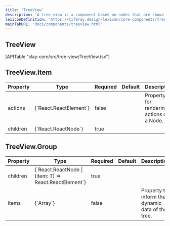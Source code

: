 ```yaml
---
title: 'TreeView'
description: 'A tree view is a component-based on nodes that are shown in a hierarchical structure.'
lexiconDefinition: 'https://liferay.design/lexicon/core-components/tree-view/'
mainTabURL: 'docs/components/treeview.html'
---
```


## TreeView

<div>[APITable "clay-core/src/tree-view/TreeView.tsx"]</div>

## TreeView.Item

<div class="table-responsive">
	<table class="table table-autofit table-bordered table-striped">
		<thead>
			<tr>
				<th>Property</th>
				<th class="table-cell-expand table-cell-minw-150">Type</th>
				<th>Required</th>
				<th class="table-cell-expand table-cell-minw-150">Default</th>
				<th class="table-cell-expand table-cell-minw-250">
					Description
				</th>
			</tr>
		</thead>
		<tbody>
			<tr id="api-actions">
				<td>
					<div class="table-title">actions</div>
				</td>
				<td class="table-cell-expand table-cell-minw-150">{`React.ReactElement`}</td>
				<td>false</td>
				<td class="table-cell-expand table-cell-minw-150"></td>
				<td class="table-cell-expand table-cell-minw-250">
					Property for rendering actions on a Node.
				</td>
			</tr>
			<tr id="api-children">
				<td>
					<div class="table-title">children</div>
				</td>
				<td class="table-cell-expand table-cell-minw-150">
					{`React.ReactNode`}
				</td>
				<td>true</td>
				<td class="table-cell-expand table-cell-minw-150"></td>
				<td class="table-cell-expand table-cell-minw-250"></td>
			</tr>
		</tbody>
	</table>
</div>

## TreeView.Group

<div class="table-responsive">
	<table class="table table-autofit table-bordered table-striped">
		<thead>
			<tr>
				<th>Property</th>
				<th class="table-cell-expand table-cell-minw-150">Type</th>
				<th>Required</th>
				<th class="table-cell-expand table-cell-minw-150">Default</th>
				<th class="table-cell-expand table-cell-minw-250">
					Description
				</th>
			</tr>
		</thead>
		<tbody>
			<tr id="api-children">
				<td>
					<div class="table-title">children</div>
				</td>
				<td class="table-cell-expand table-cell-minw-150">
					{`React.ReactNode | (item: T) => React.ReactElement`}
				</td>
				<td>true</td>
				<td class="table-cell-expand table-cell-minw-150"></td>
				<td class="table-cell-expand table-cell-minw-250"></td>
			</tr>
			<tr id="api-items">
				<td>
					<div class="table-title">items</div>
				</td>
				<td class="table-cell-expand table-cell-minw-150">{`Array<T>`}</td>
				<td>false</td>
				<td class="table-cell-expand table-cell-minw-150"></td>
				<td class="table-cell-expand table-cell-minw-250">
					Property to inform the dynamic data of the tree.
				</td>
			</tr>
		</tbody>
	</table>
</div>
